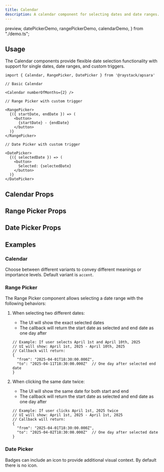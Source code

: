 ```yaml
---
title: Calendar
description: A calendar component for selecting dates and date ranges.
---
```


  preview,
  datePickerDemo,
  rangePickerDemo,
  calendarDemo,
} from "./demo.ts";

<Demo data={preview} />

## Usage

The Calendar components provide flexible date selection functionality with support for single dates, date ranges, and custom triggers.

```tsx
import { Calendar, RangePicker, DatePicker } from '@raystack/apsara'

// Basic Calendar

<Calendar numberOfMonths={2} />

// Range Picker with custom trigger

<RangePicker>
  {({ startDate, endDate }) => (
    <button>
      {startDate} - {endDate}
    </button>
  )}
</RangePicker>

// Date Picker with custom trigger

<DatePicker>
  {({ selectedDate }) => (
    <button>
      Selected: {selectedDate}
    </button>
  )}
</DatePicker>
```

## Calendar Props

<auto-type-table path="./props.ts" name="CalendarProps" />

## Range Picker Props

<auto-type-table path="./props.ts" name="RangePickerProps" />

## Date Picker Props

<auto-type-table path="./props.ts" name="DatePickerProps" />

## Examples

### Calendar

Choose between different variants to convey different meanings or importance levels. Default variant is `accent`.

<Demo data={calendarDemo} />

### Range Picker

The Range Picker component allows selecting a date range with the following behaviors:

1. When selecting two different dates:
   - The UI will show the exact selected dates
   - The callback will return the start date as selected and end date as one day after
   ```tsx
   // Example: If user selects April 1st and April 10th, 2025
   // UI will show: April 1st, 2025 - April 10th, 2025
   // Callback will return:
   {
     "from": "2025-04-01T18:30:00.000Z",
     "to": "2025-04-11T18:30:00.000Z"  // One day after selected end date
   }
   ```

2. When clicking the same date twice:
   - The UI will show the same date for both start and end
   - The callback will return the start date as selected and end date as one day after
   ```tsx
   // Example: If user clicks April 1st, 2025 twice
   // UI will show: April 1st, 2025 - April 1st, 2025
   // Callback will return:
   {
     "from": "2025-04-01T18:30:00.000Z",
     "to": "2025-04-02T18:30:00.000Z"  // One day after selected date
   }
   ```

<Demo data={rangePickerDemo} />

### Date Picker

Badges can include an icon to provide additional visual context. By default there is no icon.

<Demo data={datePickerDemo} />
